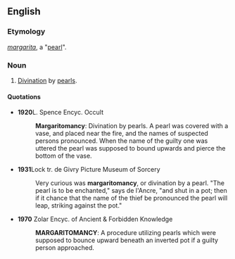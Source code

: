 ==English==

===Etymology===
{{L.}} ''[[margarita]]'', a "[[pearl]]".

===Noun===
{{en-noun|-}}

# [[divination|Divination]] by [[pearl]]s.

====Quotations====
*'''1920'''L. Spence Encyc. Occult
*:'''Margaritomancy''': Divination by pearls. A pearl was covered with a vase, and placed near the fire, and the names of suspected persons pronounced. When the name of the guilty one was uttered the pearl was supposed to bound upwards and pierce the bottom of the vase.

*'''1931'''Lock tr. de Givry Picture Museum of Sorcery
*:Very curious was '''margaritomancy''', or divination by a pearl. "The pearl is to be enchanted," says de l'Ancre, "and shut in a pot; then if it chance that the name of the thief be pronounced the pearl will leap, striking against the pot."

*'''1970''' Zolar Encyc. of Ancient & Forbidden Knowledge
*:'''MARGARITOMANCY''': A procedure utilizing pearls which were supposed to bounce upward beneath an inverted pot if a guilty person approached.